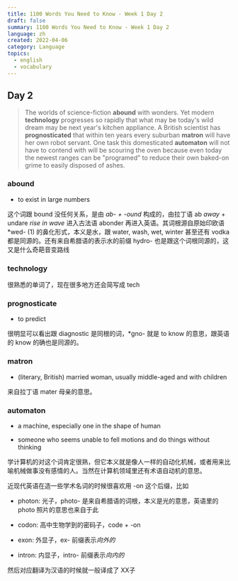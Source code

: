 ```yaml
---
title: 1100 Words You Need to Know - Week 1 Day 2
draft: false
summary: 1100 Words You Need to Know - Week 1 Day 2
language: zh
created: 2022-04-06
category: Language
topics:
  - english
  - vocabulary
---
```


## Day 2

> The worlds of science-fiction **abound** with wonders. Yet modern **technology** progresses so rapidly that what may be today's wild dream may be next year's kitchen appliance. A British scientist has **prognosticated** that within ten years every suburban **matron** will have her own robot servant. One task this domesticated **automaton** will not have to contend with will be scouring the oven because even today the newest ranges can be "programed" to reduce their own baked-on grime to easily disposed of ashes.

### abound

- to exist in large numbers

这个词跟 bound 没任何关系，是由 _ab- + -ound_ 构成的，由拉丁语 ab _away_ + undare _rise in wave_ 进入古法语 abonder 再进入英语。其词根源自原始印欧语 \*wed- (1) 的鼻化形式，本义是水，跟 water, wash, wet, winter 甚至还有 vodka 都是同源的。还有来自希腊语的表示水的前缀 hydro- 也是跟这个词根同源的，这又是什么奇葩音变路线

### technology

很熟悉的单词了，现在很多地方还会简写成 tech

### prognosticate

- to predict

很明显可以看出跟 diagnostic 是同根的词，\*gno- 就是 to know 的意思，跟英语的 know 的确也是同源的。

### matron

- (literary, British) married woman, usually middle-aged and with children

来自拉丁语 mater 母亲的意思。

### automaton

- a machine, especially one in the shape of human

- someone who seems unable to fell motions and do things without thinking

学计算机的对这个词肯定很熟，但它本义就是像人一样的自动化机械，或者用来比喻机械做事没有感情的人。当然在计算机领域里还有术语自动机的意思。

近现代英语在造一些学术名词的时候很喜欢用 -on 这个后缀，比如

- photon: 光子，photo- 是来自希腊语的词根，本义是光的意思，英语里的 photo 照片的意思也来自于此

- codon: 高中生物学到的密码子，code + -on

- exon: 外显子，ex- 前缀表示*向外的*

- intron: 内显子，intro- 前缀表示*向内的*

然后对应翻译为汉语的时候就一般译成了 XX子
